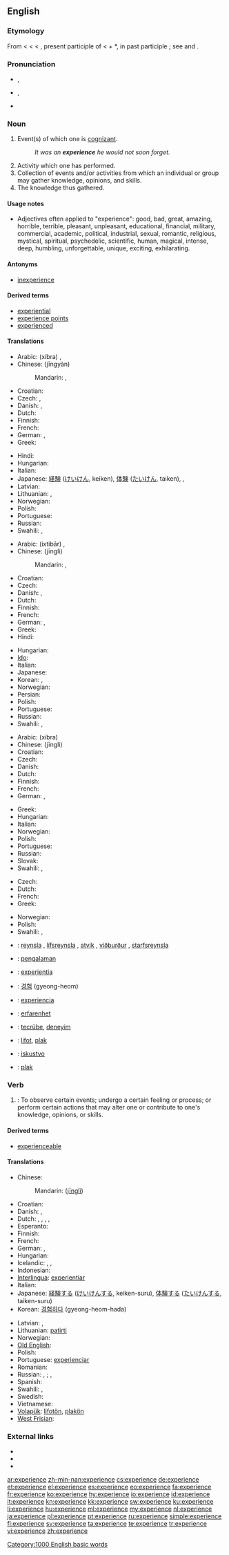 {{also|expérience}}
==English==
{{wikipedia}}

===Etymology===
From {{etyl|enm}} < {{etyl|fro}} < {{etyl|la}} {{term|experientia||a trial, proof, experiment, experimental knowledge, experience}} < {{term|experiens}}, present participle of {{term|experiri||to try, put to the test, undertake, undero}} < {{term|ex||out}} + *{{term||periri|to go through}}, in past participle {{term|peritus||experienced, expert}}; see {{term|expert}} and {{term|peril}}.

===Pronunciation===
* {{IPA|/ɪkˈspɪə.ri.ens/}}, {{SAMPA|/Ik"spI@.rI.Ens/}}
* {{IPA|/ɪksˈpɪɹiəns/}}, {{SAMPA|/Iks"pIr\i@ns/}}
* {{audio|en-us-experience.ogg|Audio (US)}}

===Noun===
{{en-noun}}

# Event(s) of which one is [[cognizant]].
#: ''It was an '''experience''' he would not soon forget.''
# Activity which one has performed.
# Collection of events and/or activities from which an individual or group may gather knowledge, opinions, and skills.
# The knowledge thus gathered.

====Usage notes====
* Adjectives often applied to "experience": good, bad, great, amazing, horrible, terrible, pleasant, unpleasant, educational, financial, military, commercial, academic, political, industrial, sexual, romantic, religious, mystical, spiritual, psychedelic, scientific, human, magical, intense, deep, humbling, unforgettable, unique, exciting, exhilarating.

====Antonyms====
* [[inexperience]]

====Derived terms====
* [[experiential]]
* [[experience points]]
* [[experienced]]

====Translations====
{{trans-top|event(s) of which one is cognizant}}
* Arabic: {{Arab|[[خبرة]]}} (xíbra) {{f}}, {{t|ar|خبرة|f|tr=xíbra|sc=Arab}}
* Chinese: {{zh-ts|經驗|经验}} (jīngyàn)
*: Mandarin: {{t|zh|經驗|sc=Hani}}, {{t|zh|经验|tr=jīngyàn|sc=Hani}}
* Croatian: {{t-|hr|iskustvo|n|alt=iskústvo}}
* Czech: {{t-|cs|zkušenost|f}}, {{t-|cs|zážitek|m}}
* Danish: {{t|da|oplevelse|c}}, {{t|da|erfaring|c}}
* Dutch: {{t+|nl|ervaring|f}}
* Finnish: {{t+|fi|kokemus}}
* French: {{t+|fr|expérience|f}}
* German: {{t+|de|Erlebnis|n}}, {{t+|de|Erfahrung|f}}
* Greek: {{t+|el|εμπειρία|f|tr=empeiría}}
{{trans-mid}}
* Hindi: {{t|hi|अनुभव|m|tr=anubhav|sc=Deva}}
* Hungarian: {{t+|hu|élmény}}
* Italian: {{t+|it|esperienza|f}}
* Japanese: [[経験]] ([[けいけん]], keiken), [[体験]] ([[たいけん]], taiken), {{t|ja|経験|tr=けいけん, keiken|sc=Jpan}}, {{t|ja|体験|tr=たいけん, taiken|sc=Jpan}}
* Latvian: {{t|lv|pieredze|f}}
* Lithuanian: {{t|lt|patirtis|f}}, {{t|lt|patyrimas|m}}
* Norwegian: {{t|no|erfaring|m|f}}
* Polish: {{t+|pl|doświadczenie|n}}
* Portuguese: {{t+|pt|experiência|f}}
* Russian: {{t+|ru|опыт|m|tr=ópyt}}
* Swahili: {{t+|sw|tajiriba|xs=Swahili}},  {{t+|sw|uzoefu|xs=Swahili}}
{{trans-bottom}}

{{trans-top|activity which one has performed}}
* Arabic: {{Arab|[[اختبار]]}} (ixtibār) {{m}}, {{t|ar|اختبار|m|tr=ixtibār|sc=Arab}}
* Chinese: {{zh-ts|經歷|经历}} (jīnglì)
*: Mandarin: {{t|zh|經歷|sc=Hani}}, {{t|zh|经历|tr=jīnglì|sc=Hani}}
* Croatian: {{t-|hr|iskustvo|n|alt=iskústvo}}
* Czech: {{t-|cs|zážitek|m}}
* Danish: {{t|da|rutine|c}}, {{t|da|øvelse|c}}
* Dutch: {{t+|nl|ervaring|f}}
* Finnish: {{t+|fi|kokemus}}
* French: {{t+|fr|expérience|f}}
* German: {{t+|de|Praxis|f}}, {{t+|de|Erlebnis|n}}
* Greek: {{t+|el|εμπειρία|f|tr=empeiría}}
* Hindi: {{t|hi|अनुभव|m|tr=anubhav|sc=Deva}}
{{trans-mid}}
* Hungarian: {{t+|hu|gyakorlat}}
* [[Ido]]: {{t+|io|experienco|xs=Ido}}
* Italian: {{t+|it|esperienza|f}}
* Japanese: {{t|ja|経験|tr=けいけん, keiken|sc=Jpan}}
* Korean: {{t|ko|경험|tr=gyeongheom|sc=Kore}}, {{t|ko|經驗|sc=Kore}}
* Norwegian: {{t|no|erfaring|m|f}}
* Persian: {{t|fa|تجربه|tr=tajrobe|sc=fa-Arab}}
* Polish: {{t+|pl|doświadczenie|n}}
* Portuguese: {{t+|pt|experiência|f}}
* Russian: {{t+|ru|опыт|m|tr=ópyt}}
* Swahili: {{t+|sw|tajriba|xs=Swahili}},  {{t+|sw|uzoefu|xs=Swahili}}
{{trans-bottom}}

{{trans-top|collection of events and/or activities from which an individual or group may gather knowledge}}
* Arabic: {{Arab|[[خبرة]]}} (xíbra) {{f}}
* Chinese: {{zh-ts|經歷|经历}} (jīnglì)
* Croatian: {{t-|hr|iskustvo|n|alt=iskústvo}}
* Czech: {{t-|cs|zkušenost|f}}
* Danish: {{t|da|erfaring|c}}
* Dutch: {{t+|nl|ervaring|f}}
* Finnish: {{t+|fi|kokemus}}
* French: {{t+|fr|expérience|f}}
* German: {{t+|de|Erlebnis|n}}, {{t+|de|Erfahrung|f}}
{{trans-mid}}
* Greek: {{t+|el|εμπειρία|f|tr=empeiría}}
* Hungarian: {{t+|hu|tapasztalat}}
* Italian: {{t+|it|esperienza|f}}
* Norwegian: {{t|no|erfaring|m|f}}
* Polish: {{t+|pl|doświadczenie|n}}
* Portuguese: {{t+|pt|experiência|f}}
* Russian: {{t+|ru|опыт|m|tr=ópyt}}
* Slovak: {{t|sk|skúsenosť|f}}
* Swahili: {{t+|sw|tajriba|xs=Swahili}},  {{t+|sw|uzoefu|xs=Swahili}}
{{trans-bottom}}

{{trans-top|the knowledge thus gathered}}
* Czech: {{t-|cs|zkušenost|f}}
* Dutch: {{t+|nl|kennis}}
* French: {{t+|fr|expérience|f}}
* Greek: {{t+|el|εμπειρία|f|tr=empeiría}}
{{trans-mid}}
* Norwegian: {{t|no|erfaring|m|f}}
* Polish: {{t|pl|doświadczenie|n}}
* Swahili: {{t+|sw|tajriba|xs=Swahili}},  {{t+|sw|uzoefu|xs=Swahili}}
{{trans-bottom}}

{{checktrans-top}}
* {{ttbc|is}}: [[reynsla]] {{f}}, [[lífsreynsla]] {{f}}, [[atvik]] {{n}}, [[viðburður]] {{m}}, [[starfsreynsla]] {{f}}
* {{ttbc|id}}: [[alam|pengalaman]]
* {{ttbc|ia}}: [[experientia]]
* {{ttbc|ko}}: [[경험]] (gyeong-heom)
* {{ttbc|es}}: [[experiencia]] {{f}}
{{trans-mid}}
* {{ttbc|sv}}: [[erfarenhet]]
* {{ttbc|tr}}: [[tecrübe]], [[deneyim]]
* {{ttbc|vo}}: [[lifot]], [[plak]]
* {{ttbc|sh}}: [[iskustvo]]
* {{ttbc|vo}}: [[plak]]
{{trans-bottom}}

===Verb===
{{en-verb|experienc|ing}}

# {{transitive}}: To observe certain events; undergo a certain feeling or process; or perform certain actions that may alter one or contribute  to one's knowledge, opinions, or skills.

====Derived terms====
* [[experienceable]]

====Translations====
{{trans-top|to observe or undergo}}
* Chinese:
*: Mandarin: {{zh-ts|經歷|經歷}} ([[jīng]][[lì]])
* Croatian: {{t-|hr|iskusiti|alt=iskúsiti}}
* Danish: {{t|da|opleve}}, {{t|da|erfare}}
* Dutch: {{t+|nl|ervaren}}, {{t+|nl|meemaken}}, {{t+|nl|ondergaan}},  {{t+|nl|ondervinden}},  {{t+|nl|beleven}}
* Esperanto: {{t-|eo|sperti|xs=Esperanto}}
* Finnish: {{t+|fi|kokea}}
* French: {{t+|fr|éprouver}}
* German: {{t+|de|erfahren}}, {{t+|de|erleben}}
* Hungarian: {{t+|hu|tapasztal}}
* Icelandic: {{t|is|reyna}}, {{t|is|verða fyrir}}, {{t|is|upplifa}}
* Indonesian: {{t+|id|alam|alt=mengalami|xs=Indonesian}}
* [[Interlingua]]: [[experientiar]]
* Italian: {{t+|it|esperire}}
* Japanese: [[経験]]する ([[けいけん]]する, keiken-suru), [[体験]]する ([[たいけん]]する, taiken-suru)
* Korean: [[경험하다]] (gyeong-heom-hada)
{{trans-mid}}
* Latvian: {{t|lv| pieredzēt}}, {{t|lv|piedzīvot}}
* Lithuanian: [[patirti]]
* Norwegian: {{t|no|erfare}}
* [[Old English]]: {{t-|ang|gebidan|alt=ġebīdan|xs=Old English}}
* Polish: {{t+|pl|doświadczyć}}
* Portuguese: [[experienciar]]
* Romanian: {{t-|ro|păţi}}
* Russian: {{t+|ru|испытывать|tr=ispýtyvat’}} {{impf}}, {{t+|ru|испытать|tr=ispytát’}} {{pf.}}; {{t|ru|переживать|tr=p'er'eživát’}} {{impf}}, {{t|ru|пережить|tr=p'er'ežít’}} {{pf.}}
* Spanish: {{t-|es|experimentar}}
* Swahili: {{t+|sw|tajiriba|xs=Swahili}},  {{t+|sw|uzoefu|xs=Swahili}}
* Swedish: {{t+|sv|uppleva}}
* Vietnamese: {{t+|vi|kinh nghiệm|xs=Vietnamese}}
* [[Volapük]]: [[lifotön]], [[plakön]]
* [[West Frisian]]: {{t-|fy|belibje|xs=West Frisian}}
{{trans-bottom}}

===External links===
* {{R:Webster 1913}}
* {{R:Century 1911}}
* {{R:OneLook}}

[[Category:1000 English basic words]]

[[ar:experience]]
[[zh-min-nan:experience]]
[[cs:experience]]
[[de:experience]]
[[et:experience]]
[[el:experience]]
[[es:experience]]
[[eo:experience]]
[[fa:experience]]
[[fr:experience]]
[[ko:experience]]
[[hy:experience]]
[[io:experience]]
[[id:experience]]
[[it:experience]]
[[kn:experience]]
[[kk:experience]]
[[sw:experience]]
[[ku:experience]]
[[li:experience]]
[[hu:experience]]
[[ml:experience]]
[[my:experience]]
[[nl:experience]]
[[ja:experience]]
[[pl:experience]]
[[pt:experience]]
[[ru:experience]]
[[simple:experience]]
[[fi:experience]]
[[sv:experience]]
[[ta:experience]]
[[te:experience]]
[[tr:experience]]
[[vi:experience]]
[[zh:experience]]